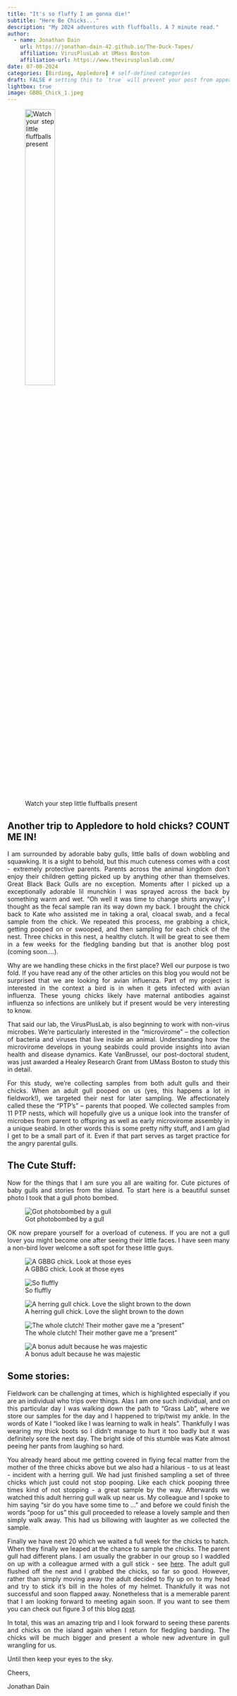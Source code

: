 ```yaml
---
title: "It's so fluffy I am gonna die!"
subtitle: "Here Be Chicks..."
description: "My 2024 adventures with fluffballs. A 7 minute read."
author:
  - name: Jonathan Dain
    url: https://jonathan-dain-42.github.io/The-Duck-Tapes/
    affiliation: VirusPlusLab at UMass Boston
    affiliation-url: https://www.theviruspluslab.com/
date: 07-08-2024
categories: [Birding, Appledore] # self-defined categories
draft: FALSE # setting this to `true` will prevent your post from appearing on your listing page until you're ready!
lightbox: true
image: GBBG_Chick_1.jpeg
---
```


<!-- Outline:  -->
<!-- - Sunset pic with Gull flying -->
<!-- - Introduce the Microbiome Piece -->
<!-- - Introduce the Chicks -->
<!-- - Share some pictures -->

```{=html}
<style>
body {
text-align: justify}
</style>
```

![Watch your step little fluffballs present](Gull_Crossing.jpeg){width=40%} 

## Another trip to Appledore to hold chicks? COUNT ME IN!

I am surrounded by adorable baby gulls, little balls of down wobbling and squawking. It is a sight to behold, but this much cuteness comes with a cost - extremely protective parents. Parents across the animal kingdom don't enjoy their children getting picked up by anything other than themselves. Great Black Back Gulls are no exception. Moments after I picked up a exceptionally adorable lil munchkin I was sprayed across the back by something warm and wet. "Oh well it was time to change shirts anyway", I thought as the fecal sample ran its way down my back. I brought the chick back to Kate who assisted me in taking a oral, cloacal swab, and a fecal sample from the chick. We repeated this process, me grabbing a chick, getting pooped on or swooped, and then sampling for each chick of the nest. Three chicks in this nest, a healthy clutch. It will be great to see them in a few weeks for the fledgling banding but that is another blog post (coming soon....). 

Why are we handling these chicks in the first place? Well our purpose is two fold. If you have read any of the other articles on this blog you would not be surprised that we are looking for avian influenza. Part of my project is interested in the context a bird is in when it gets infected with avian influenza. These young chicks likely have maternal antibodies against influenza so infections are unlikely but if present would be very interesting to know. 

That said our lab, the VirusPlusLab, is also beginning to work with non-virus microbes. We're particularly interested in the "microvirome" – the collection of bacteria and viruses that live inside an animal.  Understanding how the microvirome develops in young seabirds could provide insights into avian health and disease dynamics. Kate VanBrussel, our post-doctoral student, was just awarded a Healey Research Grant from UMass Boston to study this in detail. 

For this study, we're collecting samples from both adult gulls and their chicks.  When an adult gull pooped on us (yes, this happens a lot in fieldwork!), we targeted their nest for later sampling. We affectionately called these the "PTP's" – parents that pooped.  We collected samples from 11 PTP nests, which will hopefully give us a unique look into the transfer of microbes from parent to offspring as well as early microvirome assembly in a unique seabird. In other words this is some pretty nifty stuff, and I am glad I get to be a small part of it. Even if that part serves as target practice for the angry parental gulls. 

## The Cute Stuff:

Now for the things that I am sure you all are waiting for. Cute pictures of baby gulls and stories from the island. To start here is a beautiful sunset photo I took that a gull photo bombed. 

![Got photobombed by a gull](Gull_Sunset_Photo.jpeg) 

OK now prepare yourself for a overload of cuteness. If you are not a gull lover you might become one after seeing their little faces. I have seen many a non-bird lover welcome a soft spot for these little guys. 

:::{layout-nrow=3}

![A GBBG chick. Look at those eyes](GBBG_Chick_1.jpeg) 

![So fluffly](GBBG_Chick_2.jpeg) 

![A herring gull chick. Love the slight brown to the down](HERG_Chick_1.jpeg) 

![The whole clutch! Their mother gave me a "present"](GBBG_Family_1.jpeg) 

![A bonus adult because he was majestic](WhatsApp Image 2024-07-08 at 11.43.15.jpeg)
:::

## Some stories:

Fieldwork can be challenging at times, which is highlighted especially if you are an individual who trips over things. Alas I am one such individual, and on this particular day I was walking down the path to "Grass Lab", where we store our samples for the day and I happened to trip/twist my ankle. In the words of Kate I "looked like I was learning to walk in heals". Thankfully I was wearing my thick boots so I didn't manage to hurt it too badly but it was definitely sore the next day. The bright side of this stumble was Kate almost peeing her pants from laughing so hard. 

You already heard about me getting covered in flying fecal matter from the mother of the three chicks above but we also had a hilarious - to us at least - incident with a herring gull. We had just finished sampling a set of three chicks which just could not stop pooping. Like each chick pooping three times kind of not stopping - a great sample by the way. Afterwards we watched this adult herring gull walk up near us. My colleague and I spoke to him saying "sir do you have some time to ..." and before we could finish the words "poop for us" this gull proceeded to release a lovely sample and then simply walk away. This had us billowing with laughter as we collected the sample. 

Finally we have nest 20 which we waited a full week for the chicks to hatch. When they finally we leaped at the chance to sample the chicks. The parent gull had different plans. I am usually the grabber in our group so I waddled on up with a colleague armed with a gull stick - see [here](https://jonathan-dain-42.github.io/The-Duck-Tapes/Blog_Posts/2024-05-26/2024-05-26.html). The adult gull flushed off the nest and I grabbed the chicks, so far so good. However, rather than simply moving away the adult decided to fly up on to my head and try to stick it's bill in the holes of my helmet. Thankfully it was not successful and soon flapped away. Nonetheless that is a memerable parent that I am looking forward to meeting again soon. If you want to see them you can check out figure 3 of this blog [post](https://jonathan-dain-42.github.io/The-Duck-Tapes/Blog_Posts/2024-05-26/2024-05-26.html). 

In total, this was an amazing trip and I look forward to seeing these parents and chicks on the island again when I return for fledgling banding. The chicks will be much bigger and present a whole new adventure in gull wrangling for us. 

Until then keep your eyes to the sky.

Cheers,

Jonathan Dain
